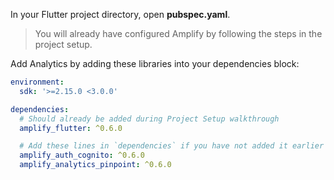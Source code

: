 In your Flutter project directory, open **pubspec.yaml**.

> You will already have configured Amplify by following the steps in the project setup.

Add Analytics by adding these libraries into your dependencies block:

```yaml
environment:
  sdk: '>=2.15.0 <3.0.0'

dependencies:
  # Should already be added during Project Setup walkthrough
  amplify_flutter: ^0.6.0

  # Add these lines in `dependencies` if you have not added it earlier during the Project Setup
  amplify_auth_cognito: ^0.6.0
  amplify_analytics_pinpoint: ^0.6.0
```
